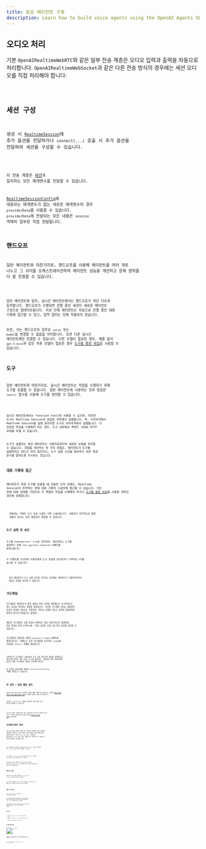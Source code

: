 ```yaml
---
title: 음성 에이전트 구축
description: Learn how to build voice agents using the OpenAI Agents SDK, what features are available, how to architecture your application, and more.
---
```



## 오디오 처리

기본 `OpenAIRealtimeWebRTC`와 같은 일부 전송 계층은 오디오 입력과 출력을 자동으로 처리합니다. `OpenAIRealtimeWebSocket`과 같은 다른 전송 방식의 경우에는 세션 오디오를 직접 처리해야 합니다:

<Code lang="typescript" code={handleAudioExample} />

## 세션 구성

생성 시 [`RealtimeSession`](/openai-agents-js/openai/agents-realtime/classes/realtimesession/)에 추가 옵션을 전달하거나 `connect(...)` 호출 시 추가 옵션을 전달하여 세션을 구성할 수 있습니다.

<Code lang="typescript" code={configureSessionExample} />

이 전송 계층은 [세션](https://platform.openai.com/docs/api-reference/realtime-client-events/session/update)과 일치하는 모든 매개변수를 전달할 수 있습니다.

[RealtimeSessionConfig](/openai-agents-js/openai/agents-realtime/type-aliases/realtimesessionconfig/)에 대응되는 매개변수가 없는 새로운 매개변수의 경우 `providerData`를 사용할 수 있습니다. `providerData`에 전달되는 모든 내용은 `session` 객체의 일부로 직접 전달됩니다.

## 핸드오프

일반 에이전트와 마찬가지로, 핸드오프를 사용해 에이전트를 여러 개로 나누고 그 사이를 오케스트레이션하여 에이전트 성능을 개선하고 문제 범위를 더 잘 한정할 수 있습니다.

<Code lang="typescript" code={multiAgentsExample} />

일반 에이전트와 달리, 실시간 에이전트에서는 핸드오프가 약간 다르게 동작합니다. 핸드오프가 수행되면 진행 중인 세션이 새로운 에이전트 구성으로 업데이트됩니다. 이로 인해 에이전트는 자동으로 진행 중인 대화 기록에 접근할 수 있고, 입력 필터는 현재 적용되지 않습니다.

또한, 이는 핸드오프의 일부로 `voice` 또는 `model`을 변경할 수 없음을 의미합니다. 또한 다른 실시간 에이전트에만 연결할 수 있습니다. 다른 모델이 필요한 경우, 예를 들어 `gpt-5-mini`와 같은 추론 모델이 필요한 경우 [도구를 통한 위임](#delegation-through-tools)을 사용할 수 있습니다.

## 도구

일반 에이전트와 마찬가지로, 실시간 에이전트는 작업을 수행하기 위해 도구를 호출할 수 있습니다. 일반 에이전트에 사용하는 것과 동일한 `tool()` 함수를 사용해 도구를 정의할 수 있습니다.

<Code lang="typescript" code={defineToolExample} />

실시간 에이전트에서는 function tools만 사용할 수 있으며, 이러한 도구는 Realtime Session과 동일한 위치에서 실행됩니다. 즉, 브라우저에서 Realtime Session을 실행 중이라면 도구도 브라우저에서 실행됩니다. 더 민감한 작업을 수행해야 하는 경우, 도구 내부에서 백엔드 서버로 HTTP 요청을 보낼 수 있습니다.

도구가 실행되는 동안 에이전트는 사용자로부터의 새로운 요청을 처리할 수 없습니다. 경험을 개선하는 한 가지 방법은, 에이전트가 도구를 실행하려고 한다고 미리 알리거나, 도구 실행 시간을 확보하기 위한 특정 문구를 말하도록 지시하는 것입니다.

### 대화 기록에 접근

에이전트가 특정 도구를 호출할 때 전달한 인자 외에도, Realtime Session이 추적하는 현재 대화 기록의 스냅샷에 접근할 수 있습니다. 이는 현재 대화 상태를 기반으로 더 복잡한 작업을 수행해야 하거나 [도구를 통한 위임](#delegation-through-tools)을 사용할 계획인 경우에 유용합니다.

<Code lang="typescript" code={toolHistoryExample} />

<Aside type="note">
  전달되는 기록은 도구 호출 시점의 기록 스냅샷입니다. 사용자가 마지막으로 말한
  내용의 전사는 아직 제공되지 않았을 수 있습니다.
</Aside>

### 도구 실행 전 승인

도구를 `needsApproval: true`로 정의하면, 에이전트는 도구를 실행하기 전에 `tool_approval_requested` 이벤트를 발생시킵니다.

이 이벤트를 수신하여 사용자에게 도구 호출을 승인하거나 거부하는 UI를 표시할 수 있습니다.

<Code lang="typescript" code={toolApprovalEventExample} />

<Aside type="note">
  음성 에이전트가 도구 호출 승인을 기다리는 동안에는 에이전트가 사용자로부터의
  새로운 요청을 처리할 수 없습니다.
</Aside>

## 가드레일

가드레일은 에이전트가 말한 내용이 특정 규칙을 위반했는지 모니터링하고 즉시 응답을 차단하는 방법을 제공합니다. 이러한 가드레일 검사는 에이전트 응답의 전사를 기반으로 수행되며, 따라서 모델의 텍스트 출력이 활성화되어 있어야 합니다(기본값으로 활성화).

제공한 가드레일은 모델 응답이 반환되는 동안 비동기적으로 실행되며, 미리 정의된 분류 트리거(예: "특정 금지어 언급")에 따라 응답을 차단할 수 있습니다.

가드레일이 작동하면 세션은 `guardrail_tripped` 이벤트를 발생시킵니다. 이벤트는 또한 가드레일을 트리거한 `itemId`를 포함하는 `details` 객체를 제공합니다.

<Code lang="typescript" code={guardrailsExample} />

기본적으로 가드레일은 100자마다 또는 응답 텍스트의 끝에서 실행됩니다. 텍스트를 말하는 데는 보통 더 오래 걸리므로, 대부분의 경우 사용자에게 들리기 전에 가드레일이 위반을 포착해야 합니다.

이 동작을 수정하려면 세션에 `outputGuardrailSettings` 객체를 전달할 수 있습니다.

<Code lang="typescript" code={guardrailSettingsExample} />

## 턴 감지 / 음성 활동 감지

Realtime Session은 사용자가 말할 때를 자동으로 감지하고, 내장된 [Realtime API의 음성 활동 감지 모드](https://platform.openai.com/docs/guides/realtime-vad)를 사용해 새로운 턴을 트리거합니다.

세션에 `turnDetection` 객체를 전달하여 음성 활동 감지 모드를 변경할 수 있습니다.

<Code lang="typescript" code={turnDetectionExample} />

턴 감지 설정을 수정하면 원치 않는 인터럽션과 침묵 처리 보정에 도움이 됩니다. 다양한 설정에 대한 자세한 내용은 [Realtime API 문서](https://platform.openai.com/docs/guides/realtime-vad)를 확인하세요

## 인터럽션(중단 처리)

내장 음성 활동 감지를 사용할 때, 사용자가 에이전트 말에 끼어들면 에이전트는 자동으로 이를 감지하고 말한 내용에 기반해 컨텍스트를 업데이트합니다. 또한 `audio_interrupted` 이벤트를 발생시킵니다. 이는 모든 오디오 재생을 즉시 중지하는 데 사용할 수 있습니다(웹소켓 연결에만 적용).

<Code lang="typescript" code={audioInterruptedExample} />

수동 인터럽션을 수행하려면, 예를 들어 UI에 "stop" 버튼을 제공하려는 경우 `interrupt()`를 수동으로 호출할 수 있습니다:

<Code lang="typescript" code={sessionInterruptExample} />

어느 방식이든, Realtime Session은 에이전트의 생성 중단, 사용자에게 말한 내용의 축약, 기록 업데이트를 모두 처리합니다.

에이전트에 WebRTC로 연결하는 경우 오디오 출력도 지워집니다. WebSocket을 사용하는 경우, 재생 대기열에 있는 오디오의 재생을 중지하는 처리를 직접 수행해야 합니다.

## 텍스트 입력

에이전트에 텍스트 입력을 보내려면 `RealtimeSession`의 `sendMessage` 메서드를 사용할 수 있습니다.

이는 사용자가 에이전트와 두 가지 모드로 상호작용할 수 있도록 하거나, 대화에 추가 컨텍스트를 제공하려는 경우에 유용합니다.

<Code lang="typescript" code={sendMessageExample} />

## 대화 기록 관리

`RealtimeSession`은 `history` 속성에서 대화 기록을 자동으로 관리합니다:

이를 사용해 고객에게 기록을 렌더링하거나 추가 작업을 수행할 수 있습니다. 대화가 진행되는 동안 기록은 지속적으로 변경되므로 `history_updated` 이벤트를 수신할 수 있습니다.

기록을 수정하려면, 예를 들어 메시지를 완전히 제거하거나 전사를 업데이트하려면 `updateHistory` 메서드를 사용할 수 있습니다.

<Code lang="typescript" code={updateHistoryExample} />

### 제한 사항

1. 현재로서는 나중에 function tool 호출을 업데이트/변경할 수 없습니다
2. 기록의 텍스트 출력에는 전사와 텍스트 모달리티가 활성화되어 있어야 합니다
3. 인터럽션으로 인해 잘린 응답에는 전사가 없습니다

## 도구를 통한 위임

![도구를 통한 위임](https://cdn.openai.com/API/docs/diagram-speech-to-speech-agent-tools.png)

대화 기록과 도구 호출을 결합하면, 더 복잡한 작업을 수행하기 위해 대화를 다른 백엔드 에이전트에 위임하고, 그 결과를 사용자에게 다시 전달할 수 있습니다.

<Code lang="typescript" code={delegationAgentExample} />

아래 코드는 서버에서 실행됩니다. 이 예제에서는 Next.js의 Server Actions를 통해 실행됩니다.

<Code lang="typescript" code={serverAgentExample} />
